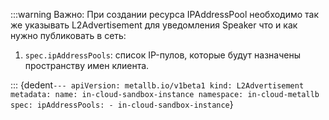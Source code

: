 
:::warning
Важно: При создании ресурса IPAddressPool необходимо так же указывать L2Advertisement для уведомления Speaker что и как нужно публиковать в сеть:

1. `spec.ipAddressPools`: список IP-пулов, которые будут назначены пространству имен клиента.

:::
<CodeBlock language="yaml">
  {dedent`
    ---
    apiVersion: metallb.io/v1beta1
    kind: L2Advertisement
    metadata:
      name: in-cloud-sandbox-instance
      namespace: in-cloud-metallb
    spec:
      ipAddressPools:
        - in-cloud-sandbox-instance
  `}
</CodeBlock>
